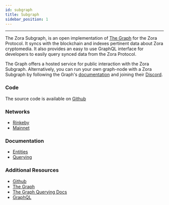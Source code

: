 ```yaml
---
id: subgraph
title: Subgraph
sidebar_position: 1
---
```


---

The Zora Subgraph, is an open implementation of [The Graph](https://thegraph.com/explorer/subgraph/ourzora/zora-v1) for the Zora Protocol. It syncs with the blockchain and indexes pertinent data about Zora cryptomedia. It also provides an easy to use GraphQL interface for developers to easily query synced data from the Zora Protocol.

The Graph offers a hosted service for public interaction with the Zora Subgraph. Alternatively, you can run your own graph-node with a Zora Subgraph by following the Graph's [documentation](https://thegraph.com/docs/network#indexing) and joining their [Discord](https://discord.com/invite/vtvv7FP).

### Code

The source code is available on [Github](https://github.com/ourzora/zora-v1-subgraph)

### Networks

- [Rinkeby](https://thegraph.com/explorer/subgraph/ourzora/zora-v1-rinkeby)
- [Mainnet](https://thegraph.com/explorer/subgraph/ourzora/zora-v1)

### Documentation

- [Entities](subgraph/entities)
- [Querying](subgraph/querying)

### Additional Resources

- [Github](https://github.com/ourzora/zora-v1-subgraph)
- [The Graph](https://thegraph.com/explorer/subgraph/ourzora/zora-v1)
- [The Graph Querying Docs](https://thegraph.com/docs/query-the-graph)
- [GraphQL](https://graphql.org/)
